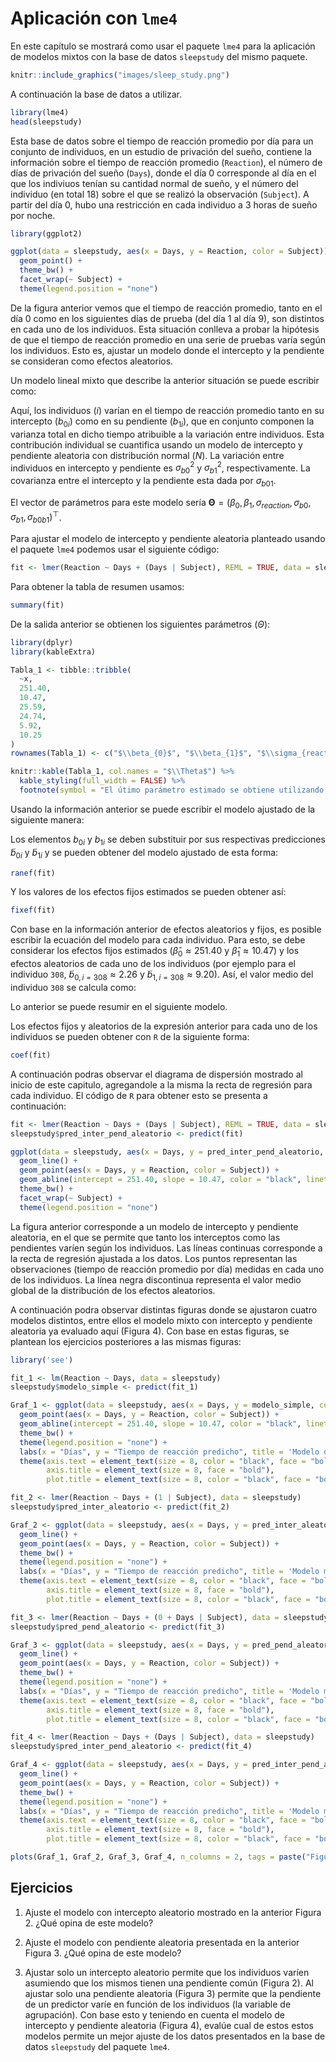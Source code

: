 # Aplicación con `lme4` {#apli-lme4}

En este capítulo se mostrará como usar el paquete `lme4` para la aplicación de modelos mixtos con la base de datos `sleepstudy` del mismo paquete.

```r
knitr::include_graphics("images/sleep_study.png")
```

A continuación la base de datos a utilizar.

```r
library(lme4)
head(sleepstudy)
```

Esta base de datos sobre el tiempo de reacción promedio por día para un conjunto de individuos, en un estudio de privación del sueño, contiene la información sobre el tiempo de reacción promedio (`Reaction`), el número de días de privación del sueño (`Days`), donde el día 0 corresponde al día en el que los indiviuos tenían su cantidad normal de sueño, y el número del individuo (en total 18) sobre el que se realizó la observación (`Subject`). A partir del día 0, hubo una restricción en cada individuo a 3 horas de sueño por noche.

```r

library(ggplot2)

ggplot(data = sleepstudy, aes(x = Days, y = Reaction, color = Subject)) +
  geom_point() +
  theme_bw() +
  facet_wrap(~ Subject) + 
  theme(legend.position = "none")
```

De la figura anterior vemos que el tiempo de reacción promedio, tanto en el día 0 como en los siguientes días de prueba (del día 1 al día 9), son distintos en cada uno de los individuos. Esta situación conlleva a probar la hipótesis de que el tiempo de reacción promedio en una serie de pruebas varía según los individuos. Esto es, ajustar un modelo donde el intercepto y la pendiente se consideran como efectos aleatorios.

Un modelo lineal mixto que describe la anterior situación se puede escribir como:

\begin{align*} 
Reaction_{ij} &\sim  N(\mu_{ij}, \sigma^2_{Reaction}) \\ 
\mu_{ij} &= \beta_0 + \beta_1 Days_{ij} + b_{0i} + b_{1i} Days_{ij} \\
\left (
\begin{matrix}
b_{0} \\ b_{1}
\end{matrix} 
\right ) &\sim 
N\left ( \left [ \begin{matrix}
0 \\ 0
\end{matrix} \right ],
\left [ \begin{matrix}
\sigma^2_{b0} & \sigma_{b01} \\ 
\sigma_{b01} & \sigma^2_{b1}
\end{matrix} \right ]
\right )
\end{align*}

Aquí, los individuos ($i$) varían en el tiempo de reacción promedio tanto en su intercepto ($b_{0i}$) como en su pendiente ($b_{1i}$), que en conjunto componen la varianza total en dicho tiempo atribuible a la variación entre individuos. Esta contribución individual se cuantifica usando un modelo de intercepto y pendiente aleatoria con distribución normal ($N$). La variación entre individuos en intercepto y pendiente es $\sigma^2_{b0}$ y $\sigma^2_{b1}$, respectivamente. La covarianza entre el intercepto y la pendiente esta dada por $\sigma_{b01}$.

El vector de parámetros para este modelo sería $\boldsymbol{\Theta}=(\beta_0, \beta_1, \sigma_{reaction}, \sigma_{b0}, \sigma_{b1}, \sigma_{b0b1})^\top$.

Para ajustar el modelo de intercepto y pendiente aleatoria planteado usando el paquete `lme4` podemos usar el siguiente código:

```r
fit <- lmer(Reaction ~ Days + (Days | Subject), REML = TRUE, data = sleepstudy)
```

Para obtener la tabla de resumen usamos:

```r

summary(fit)
```

De la salida anterior se obtienen los siguientes parámetros ($\Theta$):

```r

library(dplyr)
library(kableExtra)

Tabla_1 <- tibble::tribble(
  ~x,
  251.40,
  10.47,
  25.59,
  24.74,
  5.92,
  10.25
)
rownames(Tabla_1) <- c("$\\beta_{0}$", "$\\beta_{1}$", "$\\sigma_{reaction}$", "$\\sigma_{b0}$", "$\\sigma_{b1}$", "$\\sigma_{b0b1}$")

knitr::kable(Tabla_1, col.names = "$\\Theta$") %>%
  kable_styling(full_width = FALSE) %>%
  footnote(symbol = "El útimo parámetro estimado se obtiene utilizando la ecuación\n de [correlación](https://en.wikipedia.org/wiki/Correlation_and_dependence) ($\\rho$) que relaciona la covarianza y desviaciones de los\n efectos aleatorios: $\\rho_{b0b1} = \\sigma_{b0b1}/(\\sigma_{b0} * \\sigma_{b1})$.")
```

Usando la información anterior se puede escribir el modelo ajustado de la siguiente manera:

\begin{align*} 
Reaction_{ij} &\sim  N(\hat{\mu}_{ij}, 25.59^2) \\ 
\hat{\mu}_{ij} &= 251.40 + 10.47 Days_{ij} + b_{0i} + b_{1i} Days_{ij} \\
\left (
\begin{matrix}
b_{0} \\ b_{1}
\end{matrix} 
\right ) &\sim 
N\left ( \left [ \begin{matrix}
0 \\ 0
\end{matrix} \right ],
\left [ \begin{matrix}
24.74^2 & 10.25 \\ 
10.25 & 5.92^2
\end{matrix} \right ]
\right )
\end{align*}

Los elementos $b_{0i}$ y $b_{1i}$ se deben substituir por sus respectivas predicciones $\tilde{b}_{0i}$ y $\tilde{b}_{1i}$ y se pueden obtener del modelo ajustado de esta forma:

```r

ranef(fit)
```

Y los valores de los efectos fijos estimados se pueden obtener así:

```r

fixef(fit)
```

Con base en la información anterior de efectos aleatorios y fijos, es posible escribir la ecuación del modelo para cada individuo. Para esto, se debe considerar los efectos fijos estimados ($\hat{\beta}_0 \approx 251.40$ y  $\hat{\beta}_1\approx  10.47$) y los efectos aleatorios de cada uno de los individuos (por ejemplo para el individuo `308`, $\tilde{b}_{0, i=308} \approx 2.26$ y $\tilde{b}_{1, i=308} \approx 9.20$). Así, el valor medio del individuo `308` se calcula como:

\begin{align*} 
\hat{\mu}_{i=308, j} &= \hat{\beta}_0 + \hat{\beta}_0 \, Days_{i=308, j} + \tilde{b}_{0, i=308} + \tilde{b}_{1, i=308} \, Days_{i=308, j} \\
\hat{\mu}_{i=308, j} &= 251.40 + 10.47 \, Days_{i=308, j} 2.26 + 9.20 \, Days_{i=308, j} \\
\hat{\mu}_{i=308, j} &= 253.66 + 19.67 \, Days_{i=308, j}
\end{align*}

Lo anterior se puede resumir en el siguiente modelo.

\begin{align*} 
Reaction_{i=308, j} &\sim  N(\hat{\mu}_{i=308, j}, \hat{\sigma}^2_{Reaction}) \\ \hat{\mu}_{i=308, j} &= 253.66 + 19.67 \, Days_{i=308, j} \\
\hat{\sigma}_{Reaction} &= 25.59
\end{align*}

Los efectos fijos y aleatorios de la expresión anterior para cada uno de los individuos se pueden obtener con `R` de la siguiente forma:

```r

coef(fit)
```

A continuación podras observar el diagrama de dispersión mostrado al inicio de este capitulo, agregandole a la misma la recta de regresión para cada individuo. El código de `R` para obtener esto se presenta a continuación:

```r

fit <- lmer(Reaction ~ Days + (Days | Subject), REML = TRUE, data = sleepstudy)
sleepstudy$pred_inter_pend_aleatorio <- predict(fit)

ggplot(data = sleepstudy, aes(x = Days, y = pred_inter_pend_aleatorio, color = Subject)) +
  geom_line() +
  geom_point(aes(x = Days, y = Reaction, color = Subject)) +
  geom_abline(intercept = 251.40, slope = 10.47, color = "black", linetype = "dashed", size = 0.5) +
  theme_bw() +
  facet_wrap(~ Subject) + 
  theme(legend.position = "none")
```

La figura anterior corresponde a un modelo de intercepto y pendiente aleatoria, en el que se permite que tanto los interceptos como las pendientes varíen según los individuos. Las líneas continuas corresponde a la recta de regresión ajustada a los datos. Los puntos representan las observaciones (tiempo de reacción promedio por día) medidas en cada uno de los individuos. La línea negra discontinua representa el valor medio global de la distribución de los efectos aleatorios.

A continuación podra observar distintas figuras donde se ajustaron cuatro modelos distintos, entre ellos el modelo mixto con intercepto y pendiente aleatoria ya evaluado aquí (Figura 4). Con base en estas figuras, se plantean los ejercicios posteriores a las mismas figuras:

```r

library('see')

fit_1 <- lm(Reaction ~ Days, data = sleepstudy)
sleepstudy$modelo_simple <- predict(fit_1)

Graf_1 <- ggplot(data = sleepstudy, aes(x = Days, y = modelo_simple, color = Subject)) +
  geom_point(aes(x = Days, y = Reaction, color = Subject)) +
  geom_abline(intercept = 251.40, slope = 10.47, color = "black", linetype = "solid", size = 0.5) +
  theme_bw() +
  theme(legend.position = "none") +
  labs(x = "Días", y = "Tiempo de reacción predicho", title = 'Modelo de regresión clásico') +
  theme(axis.text = element_text(size = 8, color = "black", face = "bold"), 
        axis.title = element_text(size = 8, face = "bold"),
        plot.title = element_text(size = 8, color = "black", face = "bold"))

fit_2 <- lmer(Reaction ~ Days + (1 | Subject), data = sleepstudy)
sleepstudy$pred_inter_aleatorio <- predict(fit_2)

Graf_2 <- ggplot(data = sleepstudy, aes(x = Days, y = pred_inter_aleatorio, color = Subject)) +
  geom_line() +
  geom_point(aes(x = Days, y = Reaction, color = Subject)) +
  theme_bw() +
  theme(legend.position = "none") +
  labs(x = "Días", y = "Tiempo de reacción predicho", title = 'Modelo mixto con intercepto aleatorio') +
  theme(axis.text = element_text(size = 8, color = "black", face = "bold"), 
        axis.title = element_text(size = 8, face = "bold"),
        plot.title = element_text(size = 8, color = "black", face = "bold"))

fit_3 <- lmer(Reaction ~ Days + (0 + Days | Subject), data = sleepstudy)
sleepstudy$pred_pend_aleatorio <- predict(fit_3)

Graf_3 <- ggplot(data = sleepstudy, aes(x = Days, y = pred_pend_aleatorio, color = Subject)) +
  geom_line() +
  geom_point(aes(x = Days, y = Reaction, color = Subject)) +
  theme_bw() +
  theme(legend.position = "none") +
  labs(x = "Días", y = "Tiempo de reacción predicho", title = 'Modelo mixto con pendiente aleatoria') +
  theme(axis.text = element_text(size = 8, color = "black", face = "bold"), 
        axis.title = element_text(size = 8, face = "bold"),
        plot.title = element_text(size = 8, color = "black", face = "bold"))

fit_4 <- lmer(Reaction ~ Days + (Days | Subject), data = sleepstudy)
sleepstudy$pred_inter_pend_aleatorio <- predict(fit_4)

Graf_4 <- ggplot(data = sleepstudy, aes(x = Days, y = pred_inter_pend_aleatorio, color = Subject)) +
  geom_line() +
  geom_point(aes(x = Days, y = Reaction, color = Subject)) +
  theme_bw() +
  theme(legend.position = "none") +
  labs(x = "Días", y = "Tiempo de reacción predicho", title = 'Modelo mixto con intercepto y pendiente\n aleatoria') +
  theme(axis.text = element_text(size = 8, color = "black", face = "bold"), 
        axis.title = element_text(size = 8, face = "bold"),
        plot.title = element_text(size = 8, color = "black", face = "bold"))

plots(Graf_1, Graf_2, Graf_3, Graf_4, n_columns = 2, tags = paste("Figura ", 1:4))
```


## Ejercicios {-}

1. Ajuste el modelo con intercepto aleatorio mostrado en la anterior Figura 2. ¿Qué opina de este modelo?

2. Ajuste el modelo con pendiente aleatoria presentada en la anterior Figura 3. ¿Qué opina de este modelo?

3. Ajustar solo un intercepto aleatorio permite que los individuos varíen asumiendo que los mismos tienen una pendiente común (Figura 2). Al ajustar solo una pendiente aleatoria (Figura 3) permite que la pendiente de un predictor varíe en función de los individuos (la variable de agrupación). Con base esto y teniendo en cuenta el modelo de intercepto y pendiente aleatoria (Figura 4), evalúe cual de estos estos modelos permite un mejor ajuste de los datos presentados en la base de datos `sleepstudy` del paquete `lme4`.